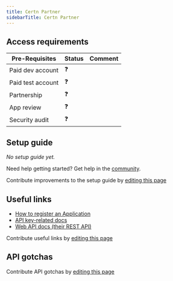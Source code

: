 ```yaml
---
title: Certn Partner
sidebarTitle: Certn Partner
---
```



<Overview />
<PreBuiltTooling />
<PreBuiltUseCases />

## Access requirements
| Pre-Requisites | Status | Comment|
| - | - | - |
| Paid dev account | ❓ |  |
| Paid test account | ❓ |  |
| Partnership | ❓ | |
| App review | ❓ |  |
| Security audit | ❓ | |


## Setup guide

_No setup guide yet._

<Tip>Need help getting started? Get help in the [community](https://nango.dev/slack).</Tip>

<Note>Contribute improvements to the setup guide by [editing this page](https://github.com/nangohq/nango/tree/master/docs-v2/integrations/all/certn-partner.mdx)</Note>


## Useful links

-   [How to register an Application](https://docs.certn.co/api/v/certn-api-v-1.0/getting-started/demo-account)
-   [API key-related docs](https://docs.certn.co/api/v/certn-api-v-1.0/getting-started/demo-account#create-an-api-key)
-   [Web API docs (their REST API)](https://docs.certn.co/api/v/certn-api-v-1.0/api-reference/general)

<Note>Contribute useful links by [editing this page](https://github.com/nangohq/nango/tree/master/docs-v2/integrations/all/certn-partner.mdx)</Note>

## API gotchas

<Note>Contribute API gotchas by [editing this page](https://github.com/nangohq/nango/tree/master/docs-v2/integrations/all/certn-partner.mdx)</Note>

